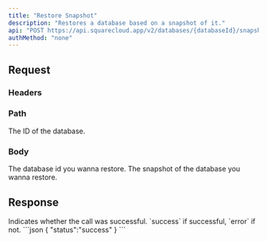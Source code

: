 ```yaml
---
title: "Restore Snapshot"
description: "Restores a database based on a snapshot of it."
api: "POST https://api.squarecloud.app/v2/databases/{databaseId}/snapshots/restore"
authMethod: "none"
---
```



## Request

### Headers

<Authorization />

### Path

<ParamField path="databaseId" type="string" placeholder="Database ID" required>
  The ID of the database.
</ParamField>

### Body

<ParamField body="snapshotId" type="string" placeholder="Database ID" required>
  The database id you wanna restore.
</ParamField>
<ParamField body="versionId" type="string" placeholder="Database Snapshot ID" required>
  The snapshot of the database you wanna restore.
</ParamField>

## Response

<ResponseField name="status" type="string">
  Indicates whether the call was successful. `success` if successful, `error` if not.
</ResponseField>

<ResponseExample>
```json
{
  "status":"success"
}
```
</ResponseExample>